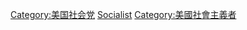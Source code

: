 [[Category:美国社会党|Category:美国社会党]]
[[Category:美国各党派人物|Socialist]]
[[Category:美國社會主義者|Category:美國社會主義者]]